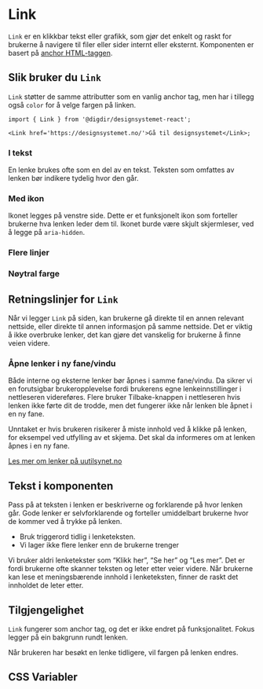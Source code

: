 
<Meta of={LinkStories} />

# Link

`Link` er en klikkbar tekst eller grafikk, 
som gjør det enkelt og raskt for brukerne å navigere til filer eller sider internt eller eksternt.
Komponenten er basert på [anchor HTML-taggen](https://developer.mozilla.org/en-US/docs/Web/HTML/Element/a).

<Primary />
<Controls />

## Slik bruker du `Link`

`Link` støtter de samme attributter som en vanlig anchor tag, men har i tillegg også `color` for å velge fargen på linken.

```tsx
import { Link } from '@digdir/designsystemet-react';

<Link href='https://designsystemet.no/'>Gå til designsystemet</Link>;
```

### I tekst

En lenke brukes ofte som en del av en tekst. Teksten som omfattes av lenken bør indikere tydelig hvor den går.

<Canvas of={LinkStories.InText} />

### Med ikon

Ikonet legges på venstre side. Dette er et funksjonelt ikon som forteller brukerne hva lenken leder dem til. 
Ikonet burde være skjult skjermleser, ved å legge på `aria-hidden`.

<Canvas of={LinkStories.WithIcon} />

### Flere linjer

<Canvas of={LinkStories.LongLink} />

### Nøytral farge

<Canvas of={LinkStories.Neutral} />

## Retningslinjer for `Link`

Når vi legger `Link` på siden, kan brukerne gå direkte til en annen relevant nettside, 
eller direkte til annen informasjon på samme nettside. Det er viktig å ikke overbruke lenker,
det kan gjøre det vanskelig for brukerne å finne veien videre.
### Åpne lenker i ny fane/vindu

Både interne og eksterne lenker bør åpnes i samme fane/vindu. Da sikrer vi en forutsigbar brukeropplevelse fordi brukerens egne lenkeinnstillinger i nettleseren videreføres. Flere bruker Tilbake-knappen i nettleseren hvis lenken ikke førte dit de trodde, men det fungerer ikke når lenken ble åpnet i en ny fane.

Unntaket er hvis brukeren risikerer å miste innhold ved å klikke på lenken, for eksempel ved utfylling av et skjema. Det skal da informeres om at lenken åpnes i en ny fane. 

[Les mer om lenker på uutilsynet.no](https://www.uutilsynet.no/veiledning/lenker/214)

## Tekst i komponenten

Pass på at teksten i lenken er beskriverne og forklarende på hvor lenken går. 
Gode lenker er selvforklarende og forteller umiddelbart brukerne hvor de kommer ved å trykke på lenken.
- Bruk triggerord tidlig i lenketeksten.
- Vi lager ikke flere lenker enn de brukerne trenger

Vi bruker aldri lenketekster som “Klikk her”, “Se her” og “Les mer”. Det er fordi brukerne ofte skanner teksten og leter etter veier videre. 
Når brukerne kan lese et meningsbærende innhold i lenketeksten, finner de raskt det innholdet de leter etter. 

## Tilgjengelighet

`Link` fungerer som anchor tag, og det er ikke endret på funksjonalitet.
Fokus legger på ein bakgrunn rundt lenken.

Når brukeren har besøkt en lenke tidligere, vil fargen på lenken endres.

## CSS Variabler

<CssVariables css={css} />
